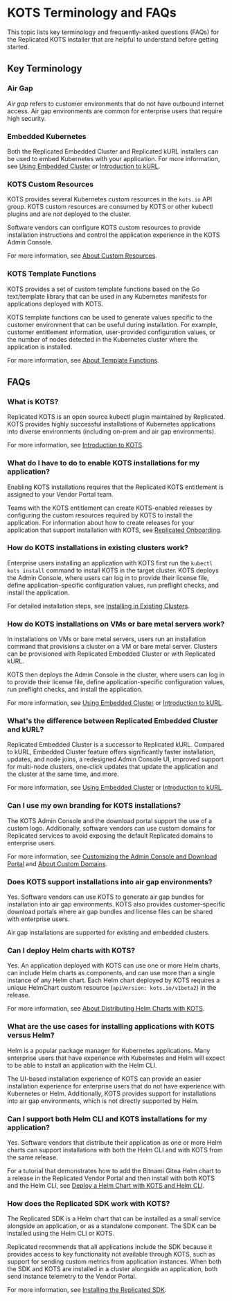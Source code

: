 
# KOTS Terminology and FAQs

This topic lists key terminology and frequently-asked questions (FAQs) for the Replicated KOTS installer that are helpful to understand before getting started.

## Key Terminology

### Air Gap

_Air gap_ refers to customer environments that do not have outbound internet access. Air gap environments are common for enterprise users that require high security.

### Embedded Kubernetes

<EmbeddedKubernetes/>

Both the Replicated Embedded Cluster and Replicated kURL installers can be used to embed Kubernetes with your application. For more information, see [Using Embedded Cluster](/vendor/embedded-overview) or [Introduction to kURL](/vendor/kurl-about).

### KOTS Custom Resources

KOTS provides several Kubernetes custom resources in the `kots.io` API group. KOTS custom resources are consumed by KOTS or other kubectl plugins and are _not_ deployed to the cluster.

Software vendors can configure KOTS custom resources to provide installation instructions and control the application experience in the KOTS Admin Console.

For more information, see [About Custom Resources](/reference/custom-resource-about).

### KOTS Template Functions

KOTS provides a set of custom template functions based on the Go text/template library that can be used in any Kubernetes manifests for applications deployed with KOTS.

KOTS template functions can be used to generate values specific to the customer environment that can be useful during installation. For example, customer entitlement information, user-provided configuration values, or the number of nodes detected in the Kubernetes cluster where the application is installed.

For more information, see [About Template Functions](/reference/template-functions-about).

## FAQs

### What is KOTS?

Replicated KOTS is an open source kubectl plugin maintained by Replicated. KOTS provides highly successful installations of Kubernetes applications into diverse environments (including on-prem and air gap environments).

For more information, see [Introduction to KOTS](../intro-kots).

### What do I have to do to enable KOTS installations for my application?

Enabling KOTS installations requires that the Replicated KOTS entitlement is assigned to your Vendor Portal team.

Teams with the KOTS entitlement can create KOTS-enabled releases by configuring the custom resources required by KOTS to install the application. For information about how to create releases for your application that support installation with KOTS, see [Replicated Onboarding](/vendor/replicated-onboarding).

### How do KOTS installations in existing clusters work?

Enterprise users installing an application with KOTS first run the `kubectl kots install` command to install KOTS in the target cluster. KOTS deploys the Admin Console, where users can log in to provide their license file, define application-specific configuration values, run preflight checks, and install the application.

For detailed installation steps, see [Installing in Existing Clusters](/enterprise/installing-existing-cluster).

### How do KOTS installations on VMs or bare metal servers work?

In installations on VMs or bare metal servers, users run an installation command that provisions a cluster on a VM or bare metal server. Clusters can be provisioned with Replicated Embedded Cluster or with Replicated kURL.

KOTS then deploys the Admin Console in the cluster, where users can log in to provide their license file, define application-specific configuration values, run preflight checks, and install the application.

For more information, see [Using Embedded Cluster](/vendor/embedded-overview) or [Introduction to kURL](/vendor/kurl-about).

### What's the difference between Replicated Embedded Cluster and kURL?

Replicated Embedded Cluster is a successor to Replicated kURL. Compared to kURL, Embedded Cluster feature offers significantly faster installation, updates, and node joins, a redesigned Admin Console UI, improved support for multi-node clusters, one-click updates that update the application and the cluster at the same time, and more.

For more information, see [Using Embedded Cluster](/vendor/embedded-overview) or [Introduction to kURL](/vendor/kurl-about).

### Can I use my own branding for KOTS installations?

The KOTS Admin Console and the download portal support the use of a custom logo. Additionally, software vendors can use custom domains for Replicated services to avoid exposing the default Replicated domains to enterprise users.

For more information, see [Customizing the Admin Console and Download Portal](/vendor/admin-console-customize-app-icon) and [About Custom Domains](custom-domains).

### Does KOTS support installations into air gap environments?

Yes. Software vendors can use KOTS to generate air gap bundles for installation into air gap environments. KOTS also provides customer-specific download portals where air gap bundles and license files can be shared with enterprise users.

Air gap installations are supported for existing and embedded clusters. 

### Can I deploy Helm charts with KOTS?

Yes. An application deployed with KOTS can use one or more Helm charts, can include Helm charts as components, and can use more than a single instance of any Helm chart. Each Helm chart deployed by KOTS requires a unique HelmChart custom resource (`apiVersion: kots.io/v1beta2`) in the release.

For more information, see [About Distributing Helm Charts with KOTS](/vendor/helm-native-about).

### What are the use cases for installing applications with KOTS versus Helm?

Helm is a popular package manager for Kubernetes applications. Many enterprise users that have experience with Kubernetes and Helm will expect to be able to install an application with the Helm CLI. 

The UI-based installation experience of KOTS can provide an easier installation experience for enterprise users that do not have experience with Kubernetes or Helm. Additionally, KOTS provides support for installations into air gap environments, which is not directly supported by Helm.

### Can I support both Helm CLI and KOTS installations for my application?

Yes. Software vendors that distribute their application as one or more Helm charts can support installations with both the Helm CLI and with KOTS from the same release.

For a tutorial that demonstrates how to add the Bitnami Gitea Helm chart to a release in the Replicated Vendor Portal and then install with both KOTS and the Helm CLI, see [Deploy a Helm Chart with KOTS and Helm CLI](/vendor/tutorial-kots-helm-setup).

### How does the Replicated SDK work with KOTS?

The Replicated SDK is a Helm chart that can be installed as a small service alongside an application, or as a standalone component. The SDK can be installed using the Helm CLI or KOTS.

Replicated recommends that all applications include the SDK because it provides access to key functionality not available through KOTS, such as support for sending custom metrics from application instances. When both the SDK and KOTS are installed in a cluster alongside an application, both send instance telemetry to the Vendor Portal.

For more information, see [Installing the Replicated SDK](/vendor/replicated-sdk-installing).

